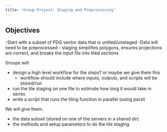 ```yaml
---
title: 'Group Project: Staging and Preprocessing'
---
```



## Objectives

-Start with a subset of PDG vector data that is untiled/unstaged
-Data will need to be preprocessed
    - staging simplifies polygons, ensures projections are correct, and breaks the input file into tiled sections

Groups will:

- design a high level workflow for the steps? or maybe we give them this
    - workflow should include where inputs, outputs, and scripts will be stored/run
- run the tile staging on one file to estimate how long it would take in series
- write a script that runs the tiling function in parallel (using parsl)

We will give them:

- the data subset (stored on one of the servers in a shared dir)
- the methods and setup parameters to do the tile staging
